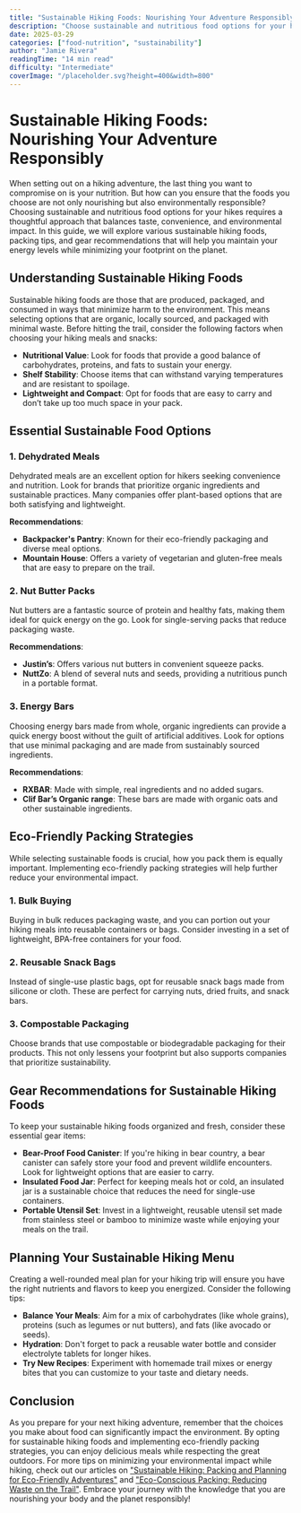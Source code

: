 ```yaml
---
title: "Sustainable Hiking Foods: Nourishing Your Adventure Responsibly"
description: "Choose sustainable and nutritious food options for your hikes, balancing taste and environmental responsibility."
date: 2025-03-29
categories: ["food-nutrition", "sustainability"]
author: "Jamie Rivera"
readingTime: "14 min read"
difficulty: "Intermediate"
coverImage: "/placeholder.svg?height=400&width=800"
---
```


# Sustainable Hiking Foods: Nourishing Your Adventure Responsibly

When setting out on a hiking adventure, the last thing you want to compromise on is your nutrition. But how can you ensure that the foods you choose are not only nourishing but also environmentally responsible? Choosing sustainable and nutritious food options for your hikes requires a thoughtful approach that balances taste, convenience, and environmental impact. In this guide, we will explore various sustainable hiking foods, packing tips, and gear recommendations that will help you maintain your energy levels while minimizing your footprint on the planet.

## Understanding Sustainable Hiking Foods

Sustainable hiking foods are those that are produced, packaged, and consumed in ways that minimize harm to the environment. This means selecting options that are organic, locally sourced, and packaged with minimal waste. Before hitting the trail, consider the following factors when choosing your hiking meals and snacks:

- **Nutritional Value**: Look for foods that provide a good balance of carbohydrates, proteins, and fats to sustain your energy.
- **Shelf Stability**: Choose items that can withstand varying temperatures and are resistant to spoilage.
- **Lightweight and Compact**: Opt for foods that are easy to carry and don’t take up too much space in your pack.

## Essential Sustainable Food Options

### 1. **Dehydrated Meals**

Dehydrated meals are an excellent option for hikers seeking convenience and nutrition. Look for brands that prioritize organic ingredients and sustainable practices. Many companies offer plant-based options that are both satisfying and lightweight. 

**Recommendations**:
- **Backpacker's Pantry**: Known for their eco-friendly packaging and diverse meal options.
- **Mountain House**: Offers a variety of vegetarian and gluten-free meals that are easy to prepare on the trail.

### 2. **Nut Butter Packs**

Nut butters are a fantastic source of protein and healthy fats, making them ideal for quick energy on the go. Look for single-serving packs that reduce packaging waste.

**Recommendations**:
- **Justin’s**: Offers various nut butters in convenient squeeze packs.
- **NuttZo**: A blend of several nuts and seeds, providing a nutritious punch in a portable format.

### 3. **Energy Bars**

Choosing energy bars made from whole, organic ingredients can provide a quick energy boost without the guilt of artificial additives. Look for options that use minimal packaging and are made from sustainably sourced ingredients.

**Recommendations**:
- **RXBAR**: Made with simple, real ingredients and no added sugars.
- **Clif Bar’s Organic range**: These bars are made with organic oats and other sustainable ingredients.

## Eco-Friendly Packing Strategies

While selecting sustainable foods is crucial, how you pack them is equally important. Implementing eco-friendly packing strategies will help further reduce your environmental impact.

### 1. **Bulk Buying**

Buying in bulk reduces packaging waste, and you can portion out your hiking meals into reusable containers or bags. Consider investing in a set of lightweight, BPA-free containers for your food.

### 2. **Reusable Snack Bags**

Instead of single-use plastic bags, opt for reusable snack bags made from silicone or cloth. These are perfect for carrying nuts, dried fruits, and snack bars.

### 3. **Compostable Packaging**

Choose brands that use compostable or biodegradable packaging for their products. This not only lessens your footprint but also supports companies that prioritize sustainability.

## Gear Recommendations for Sustainable Hiking Foods

To keep your sustainable hiking foods organized and fresh, consider these essential gear items:

- **Bear-Proof Food Canister**: If you're hiking in bear country, a bear canister can safely store your food and prevent wildlife encounters. Look for lightweight options that are easier to carry.
- **Insulated Food Jar**: Perfect for keeping meals hot or cold, an insulated jar is a sustainable choice that reduces the need for single-use containers.
- **Portable Utensil Set**: Invest in a lightweight, reusable utensil set made from stainless steel or bamboo to minimize waste while enjoying your meals on the trail.

## Planning Your Sustainable Hiking Menu

Creating a well-rounded meal plan for your hiking trip will ensure you have the right nutrients and flavors to keep you energized. Consider the following tips:

- **Balance Your Meals**: Aim for a mix of carbohydrates (like whole grains), proteins (such as legumes or nut butters), and fats (like avocado or seeds).
- **Hydration**: Don't forget to pack a reusable water bottle and consider electrolyte tablets for longer hikes.
- **Try New Recipes**: Experiment with homemade trail mixes or energy bites that you can customize to your taste and dietary needs.

## Conclusion

As you prepare for your next hiking adventure, remember that the choices you make about food can significantly impact the environment. By opting for sustainable hiking foods and implementing eco-friendly packing strategies, you can enjoy delicious meals while respecting the great outdoors. For more tips on minimizing your environmental impact while hiking, check out our articles on ["Sustainable Hiking: Packing and Planning for Eco-Friendly Adventures"](link) and ["Eco-Conscious Packing: Reducing Waste on the Trail"](link). Embrace your journey with the knowledge that you are nourishing your body and the planet responsibly!